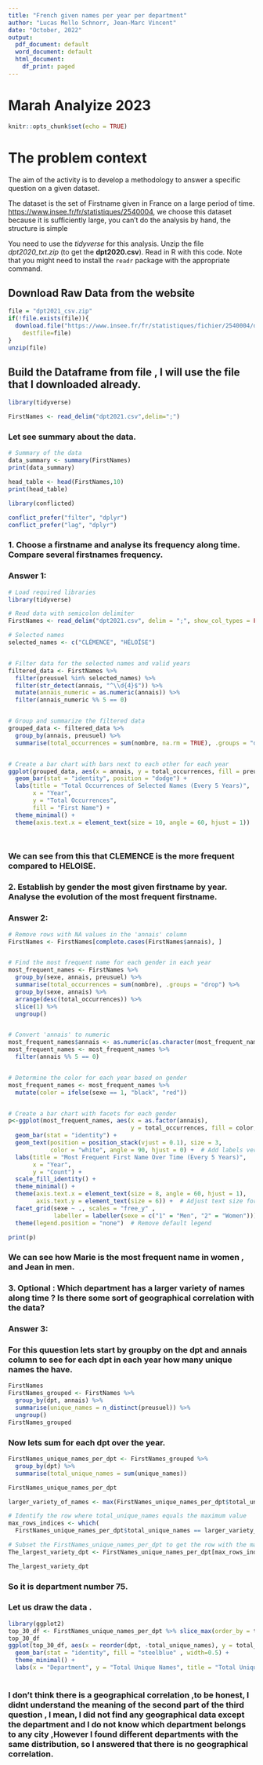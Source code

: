 ```yaml
---
title: "French given names per year per department"
author: "Lucas Mello Schnorr, Jean-Marc Vincent"
date: "October, 2022"
output:
  pdf_document: default
  word_document: default
  html_document:
    df_print: paged
---
```


#  Marah Analyize 2023 

```r
knitr::opts_chunk$set(echo = TRUE)
```
# The problem context
The aim of the activity is to develop a methodology to answer a specific question on a given dataset. 

The dataset is the set of Firstname given in France on a large period of time. 
[https://www.insee.fr/fr/statistiques/2540004](https://www.insee.fr/fr/statistiques/fichier/2540004/dpt2021_csv.zip), we choose this dataset because it is sufficiently large, you can't do the analysis by hand, the structure is simple


You need to use the _tidyverse_ for this analysis. Unzip the file _dpt2020_txt.zip_ (to get the **dpt2020.csv**). Read in R with this code. Note that you might need to install the `readr` package with the appropriate command.

## Download Raw Data from the website
```r
file = "dpt2021_csv.zip"
if(!file.exists(file)){
  download.file("https://www.insee.fr/fr/statistiques/fichier/2540004/dpt2021_csv.zip",
	destfile=file)
}
unzip(file)
```

## Build the Dataframe from file , I will use the file that I downloaded already.

```r

library(tidyverse)

FirstNames <- read_delim("dpt2021.csv",delim=";")
```


### Let see summary about the data.
```r
# Summary of the data
data_summary <- summary(FirstNames)
print(data_summary)
```

```r
head_table <- head(FirstNames,10)
print(head_table)
```
```r

library(conflicted)

conflict_prefer("filter", "dplyr")
conflict_prefer("lag", "dplyr")

```


###  1. Choose a firstname and analyse its frequency along time. Compare several firstnames frequency.

###  Answer 1:

```r
# Load required libraries
library(tidyverse)

# Read data with semicolon delimiter
FirstNames <- read_delim("dpt2021.csv", delim = ";", show_col_types = FALSE)

# Selected names
selected_names <- c("CLÉMENCE", "HÉLOÏSE")


# Filter data for the selected names and valid years 
filtered_data <- FirstNames %>%
  filter(preusuel %in% selected_names) %>%
  filter(str_detect(annais, "^\\d{4}$")) %>%
  mutate(annais_numeric = as.numeric(annais)) %>%
  filter(annais_numeric %% 5 == 0)


# Group and summarize the filtered data
grouped_data <- filtered_data %>%
  group_by(annais, preusuel) %>%
  summarise(total_occurrences = sum(nombre, na.rm = TRUE), .groups = "drop")


# Create a bar chart with bars next to each other for each year
ggplot(grouped_data, aes(x = annais, y = total_occurrences, fill = preusuel)) +
  geom_bar(stat = "identity", position = "dodge") +
  labs(title = "Total Occurrences of Selected Names (Every 5 Years)",
       x = "Year",
       y = "Total Occurrences",
       fill = "First Name") +
  theme_minimal() +
  theme(axis.text.x = element_text(size = 10, angle = 60, hjust = 1))  # Adjust the size 




```

###  We can see from this that CLEMENCE is the more frequent compared to HELOISE.

###  2. Establish by gender the most given firstname by year. Analyse the evolution of the most frequent firstname.


###  Answer 2:

```r

# Remove rows with NA values in the 'annais' column
FirstNames <- FirstNames[complete.cases(FirstNames$annais), ]


# Find the most frequent name for each gender in each year
most_frequent_names <- FirstNames %>%
  group_by(sexe, annais, preusuel) %>%
  summarise(total_occurrences = sum(nombre), .groups = "drop") %>%
  group_by(sexe, annais) %>%
  arrange(desc(total_occurrences)) %>%
  slice(1) %>%
  ungroup()


# Convert 'annais' to numeric
most_frequent_names$annais <- as.numeric(as.character(most_frequent_names$annais))
most_frequent_names <- most_frequent_names %>%
  filter(annais %% 5 == 0)


# Determine the color for each year based on gender
most_frequent_names <- most_frequent_names %>%
  mutate(color = ifelse(sexe == 1, "black", "red"))


# Create a bar chart with facets for each gender
p<-ggplot(most_frequent_names, aes(x = as.factor(annais),
                                   y = total_occurrences, fill = color, label = preusuel)) +
  geom_bar(stat = "identity") +
  geom_text(position = position_stack(vjust = 0.1), size = 3, 
            color = "white", angle = 90, hjust = 0) +  # Add labels vertically with white text
  labs(title = "Most Frequent First Name Over Time (Every 5 Years)",
       x = "Year",
       y = "Count") +
  scale_fill_identity() +  
  theme_minimal() +
  theme(axis.text.x = element_text(size = 8, angle = 60, hjust = 1),
        axis.text.y = element_text(size = 6)) +  # Adjust text size for y-axis  
  facet_grid(sexe ~ ., scales = "free_y" ,
             labeller = labeller(sexe = c("1" = "Men", "2" = "Women"))) +
  theme(legend.position = "none")  # Remove default legend

print(p)

```

###  We can see how Marie is the most frequent name in women , and Jean in men.

###  3. Optional : Which department has a larger variety of names along time ? Is there some sort of geographical correlation with the data?


###  Answer 3:

### For this quuestion lets start by groupby on the dpt and annais column to see for each dpt in each year how many unique names the have.

```r
FirstNames
FirstNames_grouped <- FirstNames %>%
  group_by(dpt, annais) %>%
  summarise(unique_names = n_distinct(preusuel)) %>%
  ungroup()
FirstNames_grouped


```
### Now lets sum for each dpt over the year.
```r
FirstNames_unique_names_per_dpt <- FirstNames_grouped %>%
  group_by(dpt) %>%
  summarise(total_unique_names = sum(unique_names))

FirstNames_unique_names_per_dpt
```
```r
larger_variety_of_names <- max(FirstNames_unique_names_per_dpt$total_unique_names, na.rm = TRUE)

# Identify the row where total_unique_names equals the maximum value
max_rows_indices <- which(
  FirstNames_unique_names_per_dpt$total_unique_names == larger_variety_of_names)

# Subset the FirstNames_unique_names_per_dpt to get the row with the maximum total_unique_names
The_largest_variety_dpt <- FirstNames_unique_names_per_dpt[max_rows_indices, ]

The_largest_variety_dpt

```

###  So it is department number 75. 

###  Let us draw the data .

```r
library(ggplot2)
top_30_df <- FirstNames_unique_names_per_dpt %>% slice_max(order_by = total_unique_names, n = 30)
top_30_df
ggplot(top_30_df, aes(x = reorder(dpt, -total_unique_names), y = total_unique_names)) +
  geom_bar(stat = "identity", fill = "steelblue" , width=0.5) +
  theme_minimal() +
  labs(x = "Department", y = "Total Unique Names", title = "Total Unique Names by Department") 
  

```

###  I don't think there is a geographical correlation ,to be honest, I didnt understand the meaning of the second part of the third question , I mean, I did not find any geographical data except the  department and I do not know which department belongs to any city ,However I found different departments with the same distribution, so I answered that there is no geographical correlation.
